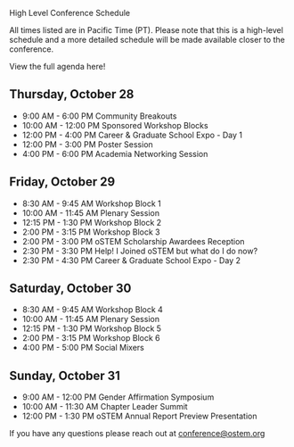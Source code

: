 
<SiteLayout title="Schedule">

<div className="border-b-4 border-mulberry border-solid pb-4 mb-4 text-center">
    <p className="text-5xl font-display font-black">
        High Level Conference Schedule
    </p>
</div>

All times listed are in Pacific Time (PT). Please note that this is a high-level schedule and a more detailed schedule will be made available closer to the conference.
  
<div className="text-2xl flex justify-center p-8">
  <CTAButton onClick="https://events.bizzabo.com/343425/agenda">View the full agenda here!</CTAButton>
</div>
  
## Thursday, October 28

- 9:00 AM - 6:00 PM     Community Breakouts
- 10:00 AM - 12:00 PM   Sponsored Workshop Blocks
- 12:00 PM - 4:00 PM	  Career & Graduate School Expo - Day 1
- 12:00 PM - 3:00 PM	  Poster Session
- 4:00 PM - 6:00 PM     Academia Networking Session
    
## Friday, October 29

- 8:30 AM - 9:45 AM  Workshop Block 1
- 10:00 AM - 11:45 AM	Plenary Session
- 12:15 PM - 1:30 PM	Workshop Block 2
- 2:00 PM - 3:15 PM	Workshop Block 3
- 2:00 PM - 3:00 PM	oSTEM Scholarship Awardees Reception
- 2:30 PM - 3:30 PM	Help! I Joined oSTEM but what do I do now?
- 2:30 PM - 4:30 PM	Career & Graduate School Expo - Day 2

## Saturday, October 30

- 8:30 AM - 9:45 AM	Workshop Block 4
- 10:00 AM - 11:45 AM	Plenary Session
- 12:15 PM - 1:30 PM	Workshop Block 5
- 2:00 PM - 3:15 PM	Workshop Block 6
- 4:00 PM - 5:00 PM	Social Mixers

## Sunday, October 31

- 9:00 AM - 12:00 PM	Gender Affirmation Symposium
- 10:00 AM - 11:30 AM	Chapter Leader Summit
- 12:00 PM - 1:30 PM	oSTEM Annual Report Preview Presentation


If you have any questions please reach out at [conference@ostem.org](mailto:conference@ostem.org?subject=High-Level%20Schedule%20Question%20)

</SiteLayout>
